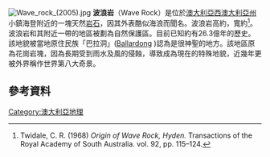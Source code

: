 [[File:Wave_rock_(2005).jpg|thumb]]
'''波浪岩'''（Wave Rock）是位於[[澳大利亞|澳大利亞]][[西澳大利亞州|西澳大利亞州]]小鎮海登附近的一塊天然[[岩石|岩石]]，因其外表酷似海浪而聞名。波浪岩高約{{convert|15|m|ft|0|abbr=on}}，寬約{{convert|110|m|ft|-1|abbr=on}}<ref name="Twidale1968a">Twidale, C. R. (1968) ''Origin of Wave Rock, Hyden.'' Transactions of the Royal Academy of South Australia. vol. 92, pp. 115–124.</ref>。波浪岩和其附近一帶的地區被劃為自然保護區。目前已知約有26.3億年的歷史。該地貌被當地原住民族「巴拉洞」([https://en.wikipedia.org/wiki/Ballardong Ballardong] {{Wayback|url=https://en.wikipedia.org/wiki/Ballardong |date=20161110014828 }})認為是很神聖的地方。該地區原為花崗岩塊，因為長期受到雨水及風的侵蝕，導致成為現在的特殊地貌，近幾年更被外界稱作世界第八大奇景。

==參考資料==
{{reflist}}
[[Category:澳大利亞地理|Category:澳大利亞地理]]